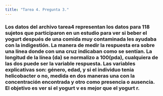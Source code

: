 ```yaml
---
title: "Tarea 4. Pregunta 3."
---
```


### Los datos del archivo tarea4 representan los datos para 118 sujetos que participaron en un estudio para ver si beber el yogurt después de una comida muy contaminada les ayudaba con la indigestión. La manera de medir la respuesta era sobre una línea donde con una cruz indicaban como se sentían. La longitud de la línea (da) se normalizo a 100(pda), cualquiera de las dos puede ser la variable respuesta. Las variables explicativas son: género, edad, y si el individuo tenia helicobacter o no, medida en dos maneras una con la concentración encontrada y otro como presencia o ausencia. El objetivo es ver si el yogurt v es  mejor que el yogurt r.

